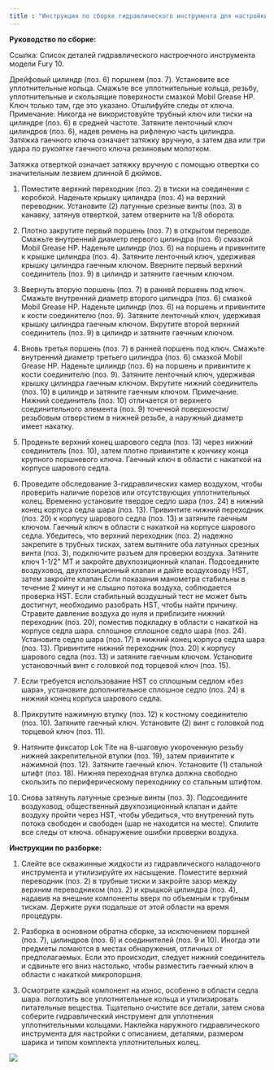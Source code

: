 ```yaml
---
title : "Инструкция по сборке гидравлического инструмента для настройки модели Fury 10"
---
```


**Руководство по сборке:**

Ссылка: Список деталей гидравлического настроечного инструмента модели Fury 10.

Дрейфовый цилиндр (поз. 6) поршнем (поз. 7). Установите все уплотнительные кольца. Смажьте все уплотнительные кольца, резьбу, уплотнительные и скользящие поверхности смазкой Mobil Grease HP. Ключ только там, где это указано. Отшлифуйте следы от ключа. Примечание: Никогда не використовуйте трубный ключ или тиски на цилиндре (поз. 6) в средней частоте. Затяните ленточный ключ цилиндров (поз. 6), надев ремень на рифленую часть цилиндра. Затяжка гаечного ключа означает затяжку вручную, а затем два или три удара по рукоятке гаечного ключа резиновым молотком.

Затяжка отверткой означает затяжку вручную с помощью отвертки со значительным лезвием длинной 6 дюймов.

1. Поместите верхний переходник (поз. 2) в тиски на соединении с коробкой. Наденьте крышку цилиндра (поз. 4) на верхний переводник. Установите (2) латунные срезные винты (поз. 3) в канавку, затянув отверткой, затем отверните на 1/8 оборота.

2. Плотно закрутите первый поршень (поз. 7) в открытом переводе. Смажьте внутренний диаметр первого цилиндра (поз. 6) смазкой Mobil Grease HP. Наденьте цилиндр (поз. 6) на поршень и привинтите к крышке цилиндра (поз. 4). Затяните ленточный ключ, удерживая крышку цилиндра гаечным ключом. Вверните первый верхний соединитель (поз. 9) в цилиндр и затяните гаечным ключом.

3. Ввернуть вторую поршень (поз. 7) в ранней поршень под ключ. Смажьте внутренний диаметр второго цилиндра (поз. 6) смазкой Mobil Grease HP. Наденьте цилиндр (поз. 6) на поршень и привинтите к кости соединителю (поз. 9). Затяните ленточный ключ, удерживая крышку цилиндра гаечным ключом. Вкрутите второй верхний соединитель (поз. 9) в цилиндр и затяните гаечным ключом.

4. Вновь третья поршень (поз. 7) в ранней поршень под ключ. Смажьте внутренний диаметр третьего цилиндра (поз. 6) смазкой Mobil Grease HP. Наденьте цилиндр (поз. 6) на поршень и привинтите к кости соединителю (поз. 9). Затяните ленточный ключ, удерживая крышку цилиндра гаечным ключом. Вкрутите нижний соединитель (поз. 10) в цилиндр и затяните гаечным ключом. Примечание. Нижний соединитель (поз. 10) отличается от верхнего соединительного элемента (поз. 9) точечной поверхности/резьбовым отверстием в нижней резьбе, а наружный диаметр имеет накатку.

5. Проденьте верхний конец шарового седла (поз. 13) через нижний соединитель (поз. 10), затем плотно привинтите к кончику конца крупного поршневого ключа. Гаечный ключ в области с накаткой на корпусе шарового седла.

6. Проведите обследование 3-гидравлических камер воздухом, чтобы проверить наличие порезов или отсутствующих уплотнительных колец. Временно установите твердое седло шара (поз. 24) в нижний конец корпуса седла шара (поз. 13). Привинтите нижний переходник (поз. 20) к корпусу шарового седла (поз. 13) и затяните гаечным ключом. Гаечный ключ в области с накаткой на корпусе шарового седла. Убедитесь, что верхний переходник (поз. 2) надежно закрепите в трубных тисках, затем вытяните оба латунных срезных винта (поз. 3), подключите разъем для проверки воздуха. Затяните ключ 1-1/2” MT и закройте двухпозиционный клапан. Подсоедините воздуховод, двухпозиционный клапан и дайте воздуховоду HST, затем закройте клапан.Если показания манометра стабильны в течение 2 минут и не слышно потока воздуха, соблюдается проверка HST. Если стабильный воздушный тест не может быть достигнут, необходимо разобрать HST, чтобы найти причину. Стравите давление воздуха до нуля и приблизите нижний переходник (поз. 20), поместив подкладку в области с накаткой на корпусе седла шара. сплошное сплошное седло шара (поз. 24). Установите седло шара (поз. 17) в нижний конец корпуса седла шара (поз. 13). Привинтите нижний переходник (поз. 20) к корпусу шарового седла (поз. 13) и затяните гаечным ключом. Установите установочный винт с головкой под торцевой ключ (поз. 15).

7. Если требуется использование HST со сплошным седлом «без шара», установите дополнительное сплошное седло (поз. 24) в нижний конец корпуса шарового седла.

8. Прикрутите нажимную втулку (поз. 12) к костному соединителю (поз. 10). Затяните гаечный ключ. Установите (2) винт с головкой под торцевой ключ (поз. 11).

9. Натяните фиксатор Lok Tite на 8-шаговую укороченную резьбу нижней закрепительной втулки (поз. 19), затем привинтите к нажимной (поз. 12). Затяните гаечный ключ. Установите (1) стальной штифт (поз. 18). Нижняя переходная втулка должна свободно скользить по периферическому переходнику со стальным штифтом.

9. Снова затянуть латунные срезные винты (поз. 3). Подсоедините воздуховод, общественный двухпозиционный клапан и дайте воздуху пройти через HST, чтобы убедиться, что внутренний путь потока свободен и свободен (шар не находится на месте). Спилите все следы от ключа. обнаружение ошибки проверки воздуха.

**Инструкции по разборке:**

1. Слейте все скважинные жидкости из гидравлического наладочного инструмента и утилизируйте их насыщение. Поместите верхний переводник (поз. 2) в трубные тиски и закройте зазор между верхним переводником (поз. 2) и крышкой цилиндра (поз. 4), надавив на внешние компоненты вверх по объемным к трубным тискам. Держите руки подальше от этой области на время процедуры.

2. Разборка в основном обратна сборке, за исключением поршней (поз. 7), цилиндров (поз. 6) и соединителей (поз. 9 и 10). Иногда эти предметы ломаются в местах обнаружения, отличных от предполагаемых. Если это происходит, следует нижний соединитель и сдвиньте его вниз настолько, чтобы разместить гаечный ключ в области с накаткой микропоршня.

3. Осмотрите каждый компонент на износ, особенно в области седла шара. поглотить все уплотнительные кольца и утилизировать питательные вещества. Тщательно очистите все детали, затем снова соберите гидравлический инструмент для уплотнения уплотнительными кольцами. Наклейка наружного гидравлического инструмента для настройки с описанием, деталями, размером шарика и типом комплекта уплотнительных колец.

<img src="./model-fury-10-hydraulic-setting-tool-assembly-instructions.png" />